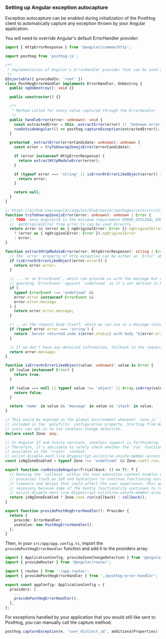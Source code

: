 ### Setting up Angular exception autocapture

Exception autocapture can be enabled during initialization of the PostHog client to automatically capture any exception thrown by your Angular application.

You will need to override Angular's default ErrorHandler provider:

```ts file=src/app/posthog-error-handler.ts
import { HttpErrorResponse } from '@angular/common/http';

import posthog from 'posthog-js';

/**
 * Implementation of Angular's ErrorHandler provider that can be used as a drop-in replacement for the stock one.
 */
@Injectable({ providedIn: 'root' })
class PostHogErrorHandler implements ErrorHandler, OnDestroy {
  public ngOnDestroy(): void {}

  public constructor() {}

  /**
   * Method called for every value captured through the ErrorHandler
   */
  public handleError(error: unknown): void {
    const extractedError = this._extractError(error) || 'Unknown error';
    runOutsideAngular(() => posthog.captureException(extractedError));
  }

  protected _extractError(errorCandidate: unknown): unknown {
    const error = tryToUnwrapZonejsError(errorCandidate);

    if (error instanceof HttpErrorResponse) {
      return extractHttpModuleError(error);
    }

    if (typeof error === 'string' || isErrorOrErrorLikeObject(error)) {
      return error;
    }

    return null;
  }
}

// https://github.com/angular/angular/blob/master/packages/core/src/util/errors.ts
function tryToUnwrapZonejsError(error: unknown): unknown | Error {
  // TODO: once Angular14 is the minimum requirement ERROR_ORIGINAL_ERROR and
  //  getOriginalError from error.ts can be used directly.
  return error && (error as { ngOriginalError: Error }).ngOriginalError
    ? (error as { ngOriginalError: Error }).ngOriginalError
    : error;
}

function extractHttpModuleError(error: HttpErrorResponse): string | Error {
  // The `error` property of http exception can be either an `Error` object, which we can use directly...
  if (isErrorOrErrorLikeObject(error.error)) {
    return error.error;
  }

  // ... or an`ErrorEvent`, which can provide us with the message but no stack...
  // guarding `ErrorEvent` against `undefined` as it's not defined in Node environments
  if (
    typeof ErrorEvent !== 'undefined' &&
    error.error instanceof ErrorEvent &&
    error.error.message
  ) {
    return error.error.message;
  }

  // ...or the request body itself, which we can use as a message instead.
  if (typeof error.error === 'string') {
    return `Server returned code ${error.status} with body "${error.error}"`;
  }

  // If we don't have any detailed information, fallback to the request message itself.
  return error.message;
}

function isErrorOrErrorLikeObject(value: unknown): value is Error {
  if (value instanceof Error) {
    return true;
  }

  if (value === null || typeof value !== 'object' || Array.isArray(value)) {
    return false;
  }

  return 'name' in value && 'message' in value && 'stack' in value;
}

// This would be exposed in the global environment whenever `zone.js` is
// included in the `polyfills` configuration property. Starting from Angular 17,
// users can opt-in to use zoneless change detection.
declare const Zone: any;

// In Angular 17 and future versions, zoneless support is forthcoming.
// Therefore, it's advisable to safely check whether the `run` function is
// available in the `<root>` context.
// eslint-disable-next-line @typescript-eslint/no-unsafe-member-access
const isNgZoneEnabled = typeof Zone !== 'undefined' && Zone.root?.run;

export function runOutsideAngular<T>(callback: () => T): T {
  // Running the `callback` within the root execution context enables Angular
  // processes (such as SSR and hydration) to continue functioning normally without
  // timeouts and delays that could affect the user experience. This approach is
  // necessary because some of the Sentry functionality continues to run in the background.
  // eslint-disable-next-line @typescript-eslint/no-unsafe-member-access
  return isNgZoneEnabled ? Zone.root.run(callback) : callback();
}

export function providePostHogErrorHandler(): Provider {
  return {
    provide: ErrorHandler,
    useValue: new PostHogErrorHandler(),
  };
}
```

Then, in your `src/app/app.config.ts`, import the `providePostHogErrorHandler` function and add it to the providers array:

```ts file=src/app/app.config.ts
import { ApplicationConfig, provideZoneChangeDetection } from '@angular/core';
import { provideRouter } from '@angular/router';

import { routes } from './app.routes';
import { providePostHogErrorHandler } from './posthog-error-handler';

export const appConfig: ApplicationConfig = {
  providers: [
    ...
    providePostHogErrorHandler(),
  ],
};
```

For exceptions handled by your application that you would still like sent to PostHog, you can manually call the capture method:

```ts
posthog.captureException(e, 'user_distinct_id', additionalProperties)
```